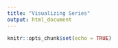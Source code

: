 ```yaml
---
title: "Visualizing Series"
output: html_document
---
```


```r
knitr::opts_chunk$set(echo = TRUE)
```

